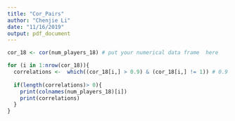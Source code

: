 ```yaml
---
title: "Cor_Pairs"
author: "Chenjie Li"
date: "11/16/2019"
output: pdf_document
---
```


```r
cor_18 <- cor(num_players_18) # put your numerical data frame  here

for (i in 1:nrow(cor_18)){
  correlations <-  which((cor_18[i,] > 0.9) & (cor_18[i,] != 1)) # 0.9 is the threshold used to get 
  
  if(length(correlations)> 0){
    print(colnames(num_players_18)[i])
    print(correlations)
  }
}
```
